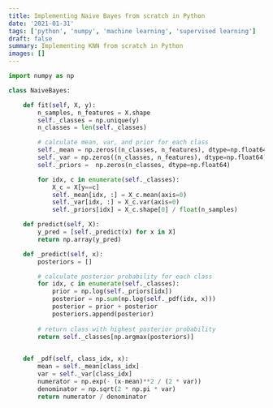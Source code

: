 ```yaml
---
title: Implementing Naive Bayes from scratch in Python  
date: '2021-01-31'
tags: ['python', 'numpy', 'machine learning', 'supervised learning']
draft: false
summary: Implementing KNN from scratch in Python
images: []
---
```



```python
import numpy as np

class NaiveBayes:

    def fit(self, X, y):
        n_samples, n_features = X.shape
        self._classes = np.unique(y)
        n_classes = len(self._classes)

        # calculate mean, var, and prior for each class
        self._mean = np.zeros((n_classes, n_features), dtype=np.float64)
        self._var = np.zeros((n_classes, n_features), dtype=np.float64)
        self._priors =  np.zeros(n_classes, dtype=np.float64)

        for idx, c in enumerate(self._classes):
            X_c = X[y==c]
            self._mean[idx, :] = X_c.mean(axis=0)
            self._var[idx, :] = X_c.var(axis=0)
            self._priors[idx] = X_c.shape[0] / float(n_samples)

    def predict(self, X):
        y_pred = [self._predict(x) for x in X]
        return np.array(y_pred)

    def _predict(self, x):
        posteriors = []

        # calculate posterior probability for each class
        for idx, c in enumerate(self._classes):
            prior = np.log(self._priors[idx])
            posterior = np.sum(np.log(self._pdf(idx, x)))
            posterior = prior + posterior
            posteriors.append(posterior)
            
        # return class with highest posterior probability
        return self._classes[np.argmax(posteriors)]
            

    def _pdf(self, class_idx, x):
        mean = self._mean[class_idx]
        var = self._var[class_idx]
        numerator = np.exp(- (x-mean)**2 / (2 * var))
        denominator = np.sqrt(2 * np.pi * var)
        return numerator / denominator
```